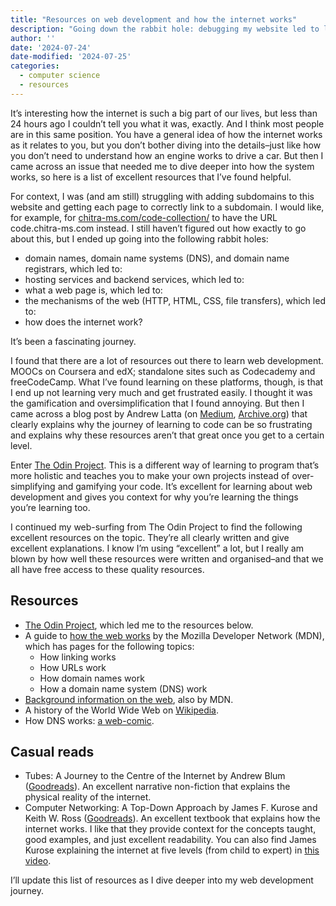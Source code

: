 ```yaml
---
title: "Resources on web development and how the internet works"
description: "Going down the rabbit hole: debugging my website led to learning about domain names, servers, the World Wide Web, and how the internet works."
author: ''
date: '2024-07-24'
date-modified: '2024-07-25'
categories: 
  - computer science
  - resources
---
```


It's interesting how the internet is such a big part of our lives, but less than 24 hours ago I couldn't tell you what it was, exactly. And I think most people are in this same position. You have a general idea of how the internet works as it relates to you, but you don't bother diving into the details--just like how you don't need to understand how an engine works to drive a car. But then I came across an issue that needed me to dive deeper into how the system works, so here is a list of excellent resources that I've found helpful.

For context, I was (and am still) struggling with adding subdomains to this website and getting each page to correctly link to a subdomain. I would like, for example, for [chitra-ms.com/code-collection/](https://chitra-ms.com/code-collection) to have the URL code.chitra-ms.com instead. I still haven't figured out how exactly to go about this, but I ended up going into the following rabbit holes:

- domain names, domain name systems (DNS), and domain name registrars, which led to:
- hosting services and backend services, which led to:
- what a web page is, which led to:
- the mechanisms of the web (HTTP, HTML, CSS, file transfers), which led to:
- how does the internet work?

It's been a fascinating journey.

I found that there are a lot of resources out there to learn web development. MOOCs on Coursera and edX; standalone sites such as Codecademy and freeCodeCamp. What I've found learning on these platforms, though, is that I end up not learning very much and get frustrated easily. I thought it was the gamification and oversimplification that I found annoying. But then I came across a blog post by Andrew Latta (on [Medium](https://medium.com/@andrewlatta/why-learning-to-code-is-so-damn-hard-303eae632820), [Archive.org](https://web.archive.org/web/20230630111131/https://www.thinkful.com/blog/why-learning-to-code-is-so-damn-hard/)) that clearly explains why the journey of learning to code can be so frustrating and explains why these resources aren't that great once you get to a certain level.

Enter [The Odin Project](https://www.theodinproject.com/). This is a different way of learning to program that's more holistic and teaches you to make your own projects instead of over-simplifying and gamifying your code. It's excellent for learning about web development and gives you context for why you're learning the things you're learning too.

I continued my web-surfing from The Odin Project to find the following excellent resources on the topic. They're all clearly written and give excellent explanations. I know I'm using "excellent" a lot, but I really am blown by how well these resources were written and organised--and that we all have free access to these quality resources.

## Resources 
- [The Odin Project](https://www.theodinproject.com/), which led me to the resources below.
- A guide to [how the web works](https://developer.mozilla.org/en-US/docs/Learn/Common_questions/Web_mechanics) by the Mozilla Developer Network (MDN), which has pages for the following topics:
  - How linking works
  - How URLs work
  - How domain names work
  - How a domain name system (DNS) work
- [Background information on the web](https://developer.mozilla.org/en-US/docs/Learn/Getting_started_with_the_web/The_web_and_web_standards), also by MDN.
- A history of the World Wide Web on [Wikipedia](https://en.wikipedia.org/wiki/History_of_the_World_Wide_Web).
- How DNS works: [a web-comic](https://howdns.works/).

## Casual reads
- Tubes: A Journey to the Centre of the Internet by Andrew Blum ([Goodreads](https://www.goodreads.com/book/show/13036199-tubes)). An excellent narrative non-fiction that explains the physical reality of the internet.
- Computer Networking: A Top-Down Approach by James F. Kurose and Keith W. Ross ([Goodreads](https://www.goodreads.com/book/show/83847.Computer_Networking)). An excellent textbook that explains how the internet works. I like that they provide context for the concepts taught, good examples, and just excellent readability. You can also find James Kurose explaining the internet at five levels (from child to expert) in [this video](https://www.youtube.com/watch?v=0EqKnvzo3no).

I'll update this list of resources as I dive deeper into my web development journey.
